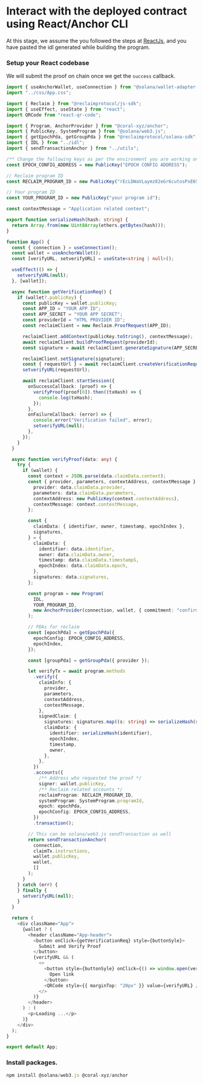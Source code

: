 



# Interact with the deployed contract using React/Anchor CLI

At this stage, we assume the you followed the steps at [ReactJs](/react), and you have pasted the idl generated while building the program.

<Steps>

### Setup your React codebase

We will submit the proof on chain once we get the `success` callback.

```typescript copy showLineNumbers
import { useAnchorWallet, useConnection } from "@solana/wallet-adapter-react";
import "../css/App.css";

import { Reclaim } from "@reclaimprotocol/js-sdk";
import { useEffect, useState } from "react";
import QRCode from "react-qr-code";

import { Program, AnchorProvider } from "@coral-xyz/anchor";
import { PublicKey, SystemProgram } from "@solana/web3.js";
import { getEpochPda, getGroupPda } from "@reclaimprotocol/solana-sdk";
import { IDL } from "../idl";
import { sendTransactionAnchor } from "../utils";

/** Change the following keys as per the environment you are working on (devnet, mainnet, localnet) */
const EPOCH_CONFIG_ADDRESS = new PublicKey("EPOCH CONFIG ADDRESS");

// Reclaim program ID
const RECLAIM_PROGRAM_ID = new PublicKey("rEcLDWaVLaymz82eGr6cutosPxE6SEzw6q4pbtLuyqf");

// Your program ID
const YOUR_PROGRAM_ID = new PublicKey("your program id");

const contextMessage = "Application related context";

export function serializeHash(hash: string) {
  return Array.from(new Uint8Array(ethers.getBytes(hash)));
}

function App() {
  const { connection } = useConnection();
  const wallet = useAnchorWallet();
  const [verifyURL, setverifyURL] = useState<string | null>();

  useEffect(() => {
    setverifyURL(null);
  }, [wallet]);

  async function getVerificationReq() {
    if (wallet?.publicKey) {
      const publicKey = wallet.publicKey;
      const APP_ID = "YOUR APP ID";
      const APP_SECRET = "YOUR APP SECRET";
      const providerId = "HTML PROVIDER ID";
      const reclaimClient = new Reclaim.ProofRequest(APP_ID);

      reclaimClient.addContext(publicKey.toString(), contextMessage);
      await reclaimClient.buildProofRequest(providerId);
      const signature = await reclaimClient.generateSignature(APP_SECRET);

      reclaimClient.setSignature(signature);
      const { requestUrl } = await reclaimClient.createVerificationRequest();
      setverifyURL(requestUrl);

      await reclaimClient.startSession({
        onSuccessCallback: (proof) => {
          verifyProof(proof[0]).then((txHash) => {
            console.log(txHash);
          });
        },
        onFailureCallback: (error) => {
          console.error("Verification failed", error);
          setverifyURL(null);
        },
      });
    }
  }

  async function verifyProof(data: any) {
    try {
      if (wallet) {
        const context = JSON.parse(data.claimData.context);
        const { provider, parameters, contextAddress, contextMessage } = {
          provider: data.claimData.provider,
          parameters: data.claimData.parameters,
          contextAddress: new PublicKey(context.contextAddress),
          contextMessage: context.contextMessage,
        };

        const {
          claimData: { identifier, owner, timestamp, epochIndex },
          signatures,
        } = {
          claimData: {
            identifier: data.identifier,
            owner: data.claimData.owner,
            timestamp: data.claimData.timestampS,
            epochIndex: data.claimData.epoch,
          },
          signatures: data.signatures,
        };

        const program = new Program(
          IDL,
          YOUR_PROGRAM_ID,
          new AnchorProvider(connection, wallet, { commitment: "confirmed" })
        );

        // PDAs for reclaim
        const [epochPda] = getEpochPda({
          epochConfig: EPOCH_CONFIG_ADDRESS,
          epochIndex,
        });

        const [groupPda] = getGroupPda({ provider });

        let verifyTx = await program.methods
          .verify({
            claimInfo: {
              provider,
              parameters,
              contextAddress,
              contextMessage,
            },
            signedClaim: {
              signatures: signatures.map((s: string) => serializeHash(s)),
              claimData: {
                identifier: serializeHash(identifier),
                epochIndex,
                timestamp,
                owner,
              },
            },
          })
          .accounts({
            /** Address who requested the proof */
            signer: wallet.publicKey,
            /** Reclaim related accounts */
            reclaimProgram: RECLAIM_PROGRAM_ID,
            systemProgram: SystemProgram.programId,
            epoch: epochPda,
            epochConfig: EPOCH_CONFIG_ADDRESS,
          })
          .transaction();

        // This can be solana/web3.js sendTransaction as well
        return sendTransactionAnchor(
          connection,
          claimTx.instructions,
          wallet.publicKey,
          wallet,
          []
        );
      }
    } catch (err) {
    } finally {
      setverifyURL(null);
    }
  }

  return (
    <div className="App">
      {wallet ? (
        <header className="App-header">
          <button onClick={getVerificationReq} style={buttonSyle}>
            Submit and Verify Proof
          </button>
          {verifyURL && (
            <>
              <button style={buttonSyle} onClick={() => window.open(verifyURL, "_blank")}>
                Open link
              </button>
              <QRCode style={{ marginTop: "20px" }} value={verifyURL} />
            </>
          )}
        </header>
      ) : (
        <p>Loading ...</p>
      )}
    </div>
  );
}

export default App;
```

### Install packages.

```js copy
npm install @solana/web3.js @coral-xyz/anchor
```

</Steps>

